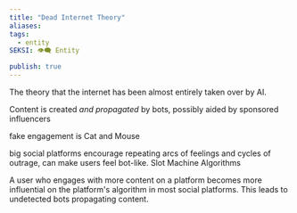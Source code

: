 ```yaml
---
title: "Dead Internet Theory"
aliases: 
tags:
  - entity
SEKSI: 👁️‍🗨️ Entity

publish: true
---
```



  The theory that the internet has been almost entirely taken over by AI. 
  
  Content is created _and propagated_ by bots, possibly aided by sponsored influencers
  
  fake engagement is Cat and Mouse
  
  big social platforms encourage repeating arcs of feelings and cycles of outrage, can make users feel bot-like. Slot Machine Algorithms
  
  A user who engages with more content on a platform becomes more influential on the platform's algorithm in most social platforms. This leads to undetected bots propagating content.
